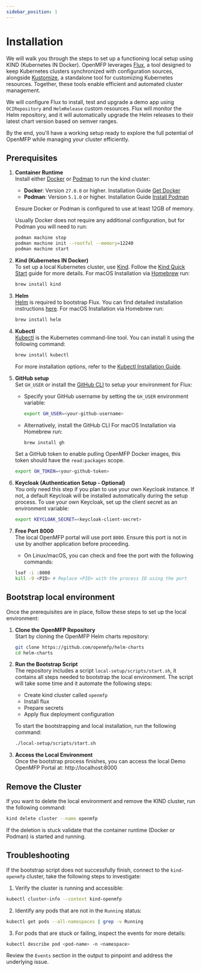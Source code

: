 ```yaml
---
sidebar_position: 1
---
```

# Installation
We will walk you through the steps to set up a functioning local setup using KIND (Kubernetes IN Docker).
OpenMFP leverages [Flux](https://fluxcd.io/), a tool designed to keep Kubernetes clusters synchronized with configuration sources, alongside [Kustomize](https://kustomize.io/), a standalone tool for customizing Kubernetes resources. 
Together, these tools enable efficient and automated cluster management.

We will configure Flux to install, test and upgrade a demo app using
`OCIRepository` and `HelmRelease` custom resources.
Flux will monitor the Helm repository, and it will automatically
upgrade the Helm releases to their latest chart version based on semver ranges.

By the end, you'll have a working setup ready to explore the full potential of OpenMFP while managing your cluster efficiently.

## Prerequisites  

1. **Container Runtime**  
   Install either [Docker](https://www.docker.com) or [Podman](https://podman.io) to run the kind cluster:  
   - **Docker**: Version `27.0.0` or higher. Installation Guide [Get Docker](https://docs.docker.com/get-docker/)  
   - **Podman**: Version `5.1.0` or higher. Installation Guide [Install Podman](https://podman.io/get-started)  

   Ensure Docker or Podman is configured to use at least 12GB of memory.

    Usually Docker does not require any additional configuration, but for Podman you will need to run:
   ```sh
   podman machine stop
   podman machine init --rootful --memory=12240
   podman machine start
   ```

2. **Kind (Kubernetes IN Docker)**  
   To set up a local Kubernetes cluster, use [Kind](https://kind.sigs.k8s.io/). Follow the [Kind Quick Start](https://kind.sigs.k8s.io/docs/user/quick-start/) guide for more details. For macOS Installation via [Homebrew](https://brew.sh/) run:
    ```sh
    brew install kind
    ```

3. **Helm**  
   [Helm](https://helm.sh/) is required to bootstrap Flux. You can find detailed installation instructions [here](https://helm.sh/docs/intro/install/). For macOS Installation via Homebrew run:
    ```sh
    brew install helm
    ```

4. **Kubectl**  
   [Kubectl](https://kubernetes.io/docs/tasks/tools/install-kubectl/) is the Kubernetes command-line tool. You can install it using the following command:
    ```sh
    brew install kubectl
    ```
    For more installation options, refer to the [Kubectl Installation Guide](https://kubernetes.io/docs/tasks/tools/install-kubectl/).

5. **GitHub setup**  
    Set `GH_USER` or install the [GitHub CLI](https://cli.github.com/) to setup your environment for Flux:  
    - Specify your GitHub username by setting the `GH_USER` environment variable:  
        ```sh
        export GH_USER=<your-github-username>
        ```  
    - Alternatively, install the GitHub CLI For macOS Installation via Homebrew run:
        ```sh
        brew install gh
        ```

    Set a GitHub token to enable pulling OpenMFP Docker images, this token should have the `read:packages` scope.
    ```sh
    export GH_TOKEN=<your-github-token>
    ```

6. **Keycloak (Authentication Setup - Optional)**  
   You only need this step if you plan to use your own Keycloak instance. If not, a default Keycloak will be installed automatically during the setup process.
   To use your own Keycloak, set up the client secret as an environment variable:  
   ```sh
   export KEYCLOAK_SECRET=<keycloak-client-secret>

7. **Free Port 8000**  
   The local OpenMFP portal will use port `8000`. Ensure this port is not in use by another application before proceeding.  
   - On Linux/macOS, you can check and free the port with the following commands:
    ```sh
    lsof -i :8000
    kill -9 <PID> # Replace <PID> with the process ID using the port
    ```

## Bootstrap local environment
Once the prerequisites are in place, follow these steps to set up the local environment:

1.  **Clone the OpenMFP Repository**  
    Start by cloning the OpenMFP Helm charts repository:

    ```sh
    git clone https://github.com/openmfp/helm-charts
    cd helm-charts
    ```

2.  **Run the Bootstrap Script**  
    The repository includes a script `local-setup/scripts/start.sh`, it contains all steps needed to bootstrap the local environment. 
    The script will take some time and it automate the following steps:
    - Create kind cluster called `openmfp`
    - Install flux
    - Prepare secrets
    - Apply flux deployment configuration

    To start the bootstrapping and local installation, run the following command:
    ```sh
    ./local-setup/scripts/start.sh
    ```

3. **Access the Local Environment**  
Once the bootstrap process finishes, you can access the local Demo OpenMFP Portal at: http://localhost:8000

## Remove the Cluster

If you want to delete the local environment and remove the KIND cluster, run the following command:

```sh
kind delete cluster --name openmfp
```
If the deletion is stuck validate that the container runtime (Docker or Podman) is started and running.

## Troubleshooting

If the bootstrap script does not successfully finish, connect to the `kind-openmfp` cluster, take the following steps to investigate:

1. Verify the cluster is running and accessible:
```sh
kubectl cluster-info --context kind-openmfp
```

2. Identify any pods that are not in the `Running` status:
```sh
kubectl get pods --all-namespaces | grep -v Running
```

3. For pods that are stuck or failing, inspect the events for more details:
```sh
kubectl describe pod <pod-name> -n <namespace>
```
Review the `Events` section in the output to pinpoint and address the underlying issue.
